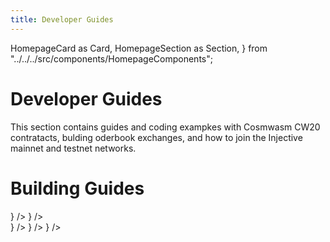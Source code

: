 ```yaml
---
title: Developer Guides
---
```


  HomepageCard as Card,
  HomepageSection as Section,
} from "../../../src/components/HomepageComponents";



# Developer Guides

This section contains guides and coding exampkes with Cosmwasm CW20 contratacts, bulding oderbook exchanges, and how to join the Injective mainnet and testnet networks.

# Building Guides


<Section title="Guides to get you started building on Injective." id="guides" hasSubSections >
  <Section title= "">
   <Card
      title="Build your DEX on Injective"
      description="This document describes how to build an orderbook exchange."
      to="./exchange/"
      icon={<BuilddexIcon />}
   /> 
    <Card
      title="CosmWasm on Injective"
      description="This document describes how to build a dApp using CosmWasm"
      to="./cosmwasm-dapps"
      icon={<CosmwasmIcon />}
    /> 
    </Section>
</Section>



<Section title="Run a Node Guides" id="web-sdks" hasSubSections >
  <Section title= "">
    <Card
      title="Mainnet Chain Upgrades"
      description="Upgrade your node to the latest update."
      to="../../nodes/Validators/mainnet/Canonical_Chain_Upgrade/canonical-chain-upgrade"
      icon={<ChainupIcon />}
   /> 
   <Card
      title="Join Injective Mainnet"
      description="Injective tech fundamentals to start building on Injective."
      to="../../nodes/RunNode/mainnet"
      icon={<DistributedIcon />}
   /> 
    <Card
      title="Join Injective Testnet"
      description="Set up your tools and build on Injective"
      to="../../nodes/RunNode/testnet"
      icon={<Distributed2Icon />}
    /> 
    </Section>
</Section>
